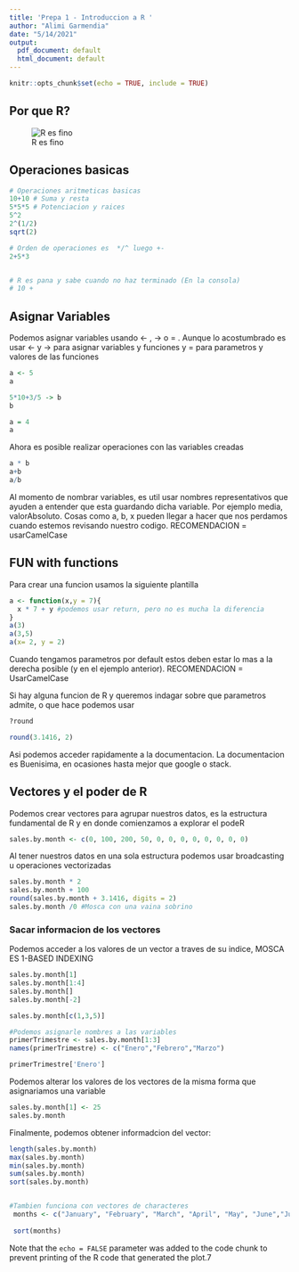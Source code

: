 ```yaml
---
title: 'Prepa 1 - Introduccion a R '
author: "Alimi Garmendia"
date: "5/14/2021"
output:
  pdf_document: default
  html_document: default
---
```


```r
knitr::opts_chunk$set(echo = TRUE, include = TRUE)
```

## Por que R?

![R es fino](img/al_principio_pero_ahora.png)

\newpage

## Operaciones basicas 
```r
# Operaciones aritmeticas basicas
10+10 # Suma y resta
5*5*5 # Potenciacion y raices
5^2
2^(1/2)
sqrt(2)

# Orden de operaciones es  */^ luego +-
2+5*3


# R es pana y sabe cuando no haz terminado (En la consola)
# 10 + 

```
## Asignar Variables

Podemos asignar variables usando <- , -> o = . Aunque lo acostumbrado es usar <- y -> para asignar variables y funciones y = para parametros y valores de las funciones
```r
a <- 5
a

5*10+3/5 -> b
b

a = 4
a

```

Ahora es posible realizar operaciones con las variables creadas

```r
a * b
a+b
a/b
```

Al momento de nombrar variables, es util usar nombres representativos que ayuden a entender que esta guardando dicha variable. Por ejemplo media, valorAbsoluto. Cosas como a, b, x pueden llegar a hacer que nos perdamos cuando estemos revisando nuestro codigo. RECOMENDACION = usarCamelCase


## FUN with functions

Para crear una funcion usamos la siguiente plantilla
```r
a <- function(x,y = 7){
  x * 7 + y #podemos usar return, pero no es mucha la diferencia
}
a(3)
a(3,5)
a(x= 2, y = 2)
```
Cuando tengamos parametros por default estos deben estar lo mas a la derecha posible (y en el ejemplo anterior). RECOMENDACION = UsarCamelCase

Si hay alguna funcion de R y queremos indagar sobre que parametros admite, o que hace podemos usar

```r
?round

round(3.1416, 2)
```

Asi podemos acceder rapidamente a la documentacion. La documentacion es Buenisima, en ocasiones hasta mejor que google o stack. 


## Vectores y el poder de R
Podemos crear vectores para agrupar nuestros datos, es la estructura fundamental de R y en donde comienzamos a explorar el podeR 

```r
sales.by.month <- c(0, 100, 200, 50, 0, 0, 0, 0, 0, 0, 0, 0)


```

Al tener nuestros datos en una sola estructura podemos usar broadcasting u operaciones vectorizadas

```r
sales.by.month * 2
sales.by.month + 100
round(sales.by.month + 3.1416, digits = 2)
sales.by.month /0 #Mosca con una vaina sobrino 
```

### Sacar informacion de los vectores
Podemos acceder a los valores de un vector a traves de su indice, MOSCA ES 1-BASED INDEXING

```r

sales.by.month[1]
sales.by.month[1:4]
sales.by.month[]
sales.by.month[-2]

sales.by.month[c(1,3,5)]

#Podemos asignarle nombres a las variables
primerTrimestre <- sales.by.month[1:3]
names(primerTrimestre) <- c("Enero","Febrero","Marzo")

primerTrimestre['Enero']
```
Podemos alterar los valores de los vectores de la misma forma que asignariamos una variable


```r
sales.by.month[1] <- 25
sales.by.month
```
Finalmente, podemos obtener informadcion del vector:
```r
length(sales.by.month)
max(sales.by.month)
min(sales.by.month)
sum(sales.by.month)
sort(sales.by.month)


#Tambien funciona con vectores de characteres
 months <- c("January", "February", "March", "April", "May", "June","July", "August", "September", "October", "November", "December")
 
 sort(months)
```






Note that the `echo = FALSE` parameter was added to the code chunk to prevent printing of the R code that generated the plot.7